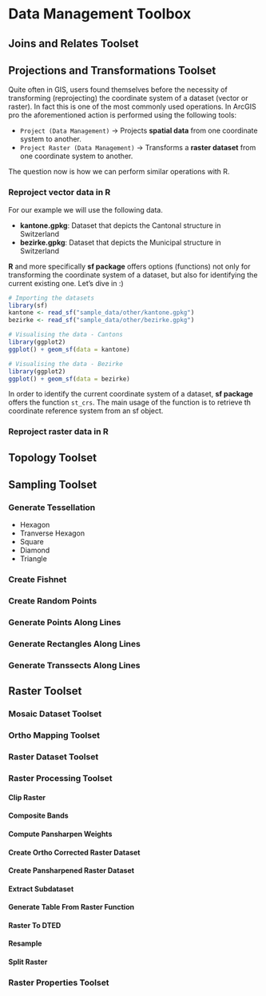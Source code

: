 
# Data Management Toolbox


## Joins and Relates Toolset

## Projections and Transformations Toolset

Quite often in GIS, users found themselves before the necessity of transforming
(reprojecting) the coordinate system of a dataset (vector or raster). In fact this
is one of the most commonly used operations. In ArcGIS pro the aforementioned
action is performed using the following tools:

- `Project (Data Management)` -> Projects __spatial data__ from one coordinate system to another.
- `Project Raster (Data Management)` -> Transforms a __raster dataset__ from one coordinate system to another.

The question now is how we can perform similar operations with R. 

### Reproject vector data in R

For our example we will use the following data.

- **kantone.gpkg**: Dataset that depicts the Cantonal structure in Switzerland
- **bezirke.gpkg**: Dataset that depicts the Municipal structure in Switzerland

**R** and more specifically **sf package** offers options (functions) not only for 
transforming the coordinate system of a dataset, but also for identifying the
current existing one. Let's dive in :)

```r
# Importing the datasets
library(sf)
kantone <- read_sf("sample_data/other/kantone.gpkg")
bezirke <- read_sf("sample_data/other/bezirke.gpkg") 
```


```r
# Visualising the data - Cantons
library(ggplot2)
ggplot() + geom_sf(data = kantone)
```

```r
# Visualising the data - Bezirke
library(ggplot2)
ggplot() + geom_sf(data = bezirke)
```

In order to identify the current coordinate system of a dataset, **sf package**
offers the function `st_crs`. The main usage of the function is to retrieve th
coordinate reference system from an sf object. 

### Reproject raster data in R

















## Topology Toolset

## Sampling Toolset

### Generate Tessellation

- Hexagon
- Tranverse Hexagon
- Square
- Diamond
- Triangle


### Create Fishnet

### Create Random Points

### Generate Points Along Lines

### Generate Rectangles Along Lines

### Generate Transsects Along Lines

## Raster Toolset

<!-- Yes, these are toolsets within toolsets -->
### Mosaic Dataset Toolset

### Ortho Mapping Toolset

### Raster Dataset Toolset

### Raster Processing Toolset

#### Clip Raster

#### Composite Bands

#### Compute Pansharpen Weights

#### Create Ortho Corrected Raster Dataset

#### Create Pansharpened Raster Dataset

#### Extract Subdataset

#### Generate Table From Raster Function

#### Raster To DTED

#### Resample

#### Split Raster


### Raster Properties Toolset


